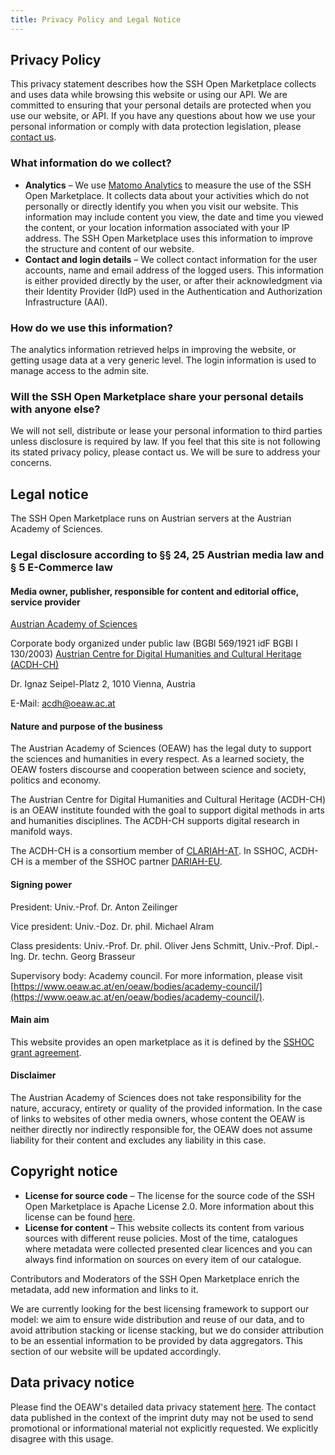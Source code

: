 ```yaml
---
title: Privacy Policy and Legal Notice
---
```


## Privacy Policy

This privacy statement describes how the SSH Open Marketplace collects and uses data while browsing
this website or using our API. We are committed to ensuring that your personal details are protected
when you use our website, or API. If you have any questions about how we use your personal
information or comply with data protection legislation, please [contact us](/contact).

### What information do we collect?

- **Analytics** – We use [Matomo Analytics](https://matomo.org/) to measure the use of the SSH Open
  Marketplace. It collects data about your activities which do not personally or directly identify
  you when you visit our website. This information may include content you view, the date and time
  you viewed the content, or your location information associated with your IP address. The SSH Open
  Marketplace uses this information to improve the structure and content of our website.
- **Contact and login details** – We collect contact information for the user accounts, name and
  email address of the logged users. This information is either provided directly by the user, or
  after their acknowledgment via their Identity Provider (IdP) used in the Authentication and
  Authorization Infrastructure (AAI).

### How do we use this information?

The analytics information retrieved helps in improving the website, or getting usage data at a very
generic level. The login information is used to manage access to the admin site.

### Will the SSH Open Marketplace share your personal details with anyone else?

We will not sell, distribute or lease your personal information to third parties unless disclosure
is required by law. If you feel that this site is not following its stated privacy policy, please
contact us. We will be sure to address your concerns.

## Legal notice

The SSH Open Marketplace runs on Austrian servers at the Austrian Academy of Sciences.

### Legal disclosure according to §§ 24, 25 Austrian media law and § 5 E-Commerce law

#### Media owner, publisher, responsible for content and editorial office, service provider

[Austrian Academy of Sciences](https://www.oeaw.ac.at/en/)

Corporate body organized under public law (BGBl 569/1921 idF BGBl I 130/2003)
[Austrian Centre for Digital Humanities and Cultural Heritage (ACDH-CH)](https://acdh.oeaw.ac.at/)

Dr. Ignaz Seipel-Platz 2, 1010 Vienna, Austria

E-Mail: [acdh@oeaw.ac.at](mailto:acdh@oeaw.ac.at)

#### Nature and purpose of the business

The Austrian Academy of Sciences (OEAW) has the legal duty to support the sciences and humanities in
every respect. As a learned society, the OEAW fosters discourse and cooperation between science and
society, politics and economy.

The Austrian Centre for Digital Humanities and Cultural Heritage (ACDH-CH) is an OEAW institute
founded with the goal to support digital methods in arts and humanities disciplines. The ACDH-CH
supports digital research in manifold ways.

The ACDH-CH is a consortium member of [CLARIAH-AT](https://clariah.at/). In SSHOC, ACDH-CH is a
member of the SSHOC partner [DARIAH-EU](https://www.dariah.eu/).

#### Signing power

President: Univ.-Prof. Dr. Anton Zeilinger

Vice president: Univ.-Doz. Dr. phil. Michael Alram

Class presidents: Univ.-Prof. Dr. phil. Oliver Jens Schmitt, Univ.-Prof. Dipl.-Ing. Dr. techn. Georg
Brasseur

Supervisory body: Academy council. For more information, please visit
[https://www.oeaw.ac.at/en/oeaw/bodies/academy-council/](https://www.oeaw.ac.at/en/oeaw/bodies/academy-council/).

#### Main aim

This website provides an open marketplace as it is defined by the
[SSHOC grant agreement](https://cordis.europa.eu/project/id/823782/).

#### Disclaimer

The Austrian Academy of Sciences does not take responsibility for the nature, accuracy, entirety or
quality of the provided information. In the case of links to websites of other media owners, whose
content the OEAW is neither directly nor indirectly responsible for, the OEAW does not assume
liability for their content and excludes any liability in this case.

## Copyright notice

- **License for source code** – The license for the source code of the SSH Open Marketplace is
  Apache License 2.0. More information about this license can be found
  [here](https://choosealicense.com/licenses/apache-2.0/).
- **License for content** – This website collects its content from various sources with different
  reuse policies. Most of the time, catalogues where metadata were collected presented clear
  licences and you can always find information on sources on every item of our catalogue.

Contributors and Moderators of the SSH Open Marketplace enrich the metadata, add new information and
links to it.

We are currently looking for the best licensing framework to support our model: we aim to ensure
wide distribution and reuse of our data, and to avoid attribution stacking or license stacking, but
we do consider attribution to be an essential information to be provided by data aggregators. This
section of our website will be updated accordingly.

## Data privacy notice

Please find the OEAW's detailed data privacy statement
[here](https://www.oeaw.ac.at/en/oeaw/data-protection/). The contact data published in the context
of the imprint duty may not be used to send promotional or informational material not explicitly
requested. We explicitly disagree with this usage.
